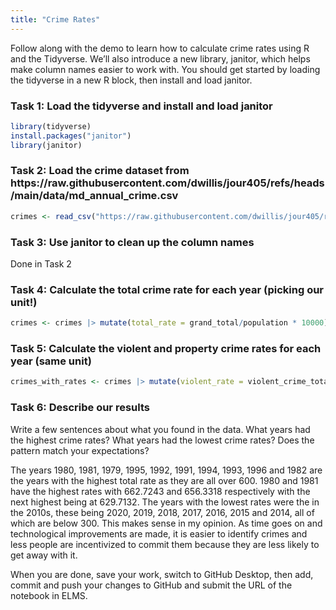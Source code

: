 ```yaml
---
title: "Crime Rates"
---
```


Follow along with the demo to learn how to calculate crime rates using R and the Tidyverse. We'll also introduce a new library, janitor, which helps make column names easier to work with. You should get started by loading the tidyverse in a new R block, then install and load janitor.

### Task 1: Load the tidyverse and install and load janitor

```r
library(tidyverse)
install.packages("janitor")
library(janitor)
```



### Task 2: Load the crime dataset from https://raw.githubusercontent.com/dwillis/jour405/refs/heads/main/data/md_annual_crime.csv

```r
crimes <- read_csv("https://raw.githubusercontent.com/dwillis/jour405/refs/heads/main/data/md_annual_crime.csv") |> clean_names()
```


### Task 3: Use janitor to clean up the column names

Done in Task 2

### Task 4: Calculate the total crime rate for each year (picking our unit!)

```r
crimes <- crimes |> mutate(total_rate = grand_total/population * 10000)
```



### Task 5: Calculate the violent and property crime rates for each year (same unit)

```r
crimes_with_rates <- crimes |> mutate(violent_rate = violent_crime_total/population * 10000, property_rate = property_crime_total/population * 10000)
```



### Task 6: Describe our results

Write a few sentences about what you found in the data. What years had the highest crime rates? What years had the lowest crime rates? Does the pattern match your expectations?

The years 1980, 1981, 1979, 1995, 1992, 1991, 1994, 1993, 1996 and 1982 are the years with the highest total rate as they are all over 600. 1980 and 1981 have the highest rates with 662.7243 and 656.3318 respectively with the next highest being at 629.7132. The years with the lowest rates were the in the 2010s, these being 2020, 2019, 2018, 2017, 2016, 2015 and 2014, all of which are below 300. This makes sense in my opinion. As time goes on and technological improvements are made, it is easier to identify crimes and less people are incentivized to commit them because they are less likely to get away with it. 


When you are done, save your work, switch to GitHub Desktop, then add, commit and push your changes to GitHub and submit the URL of the notebook in ELMS.

